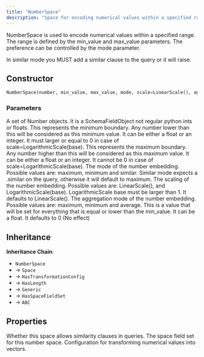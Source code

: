 ```yaml
---
title: "NumberSpace"
description: "Space for encoding numerical values within a specified range with different modes and scaling options"
---
```


NumberSpace is used to encode numerical values within a specified range. The range is defined by the min_value and max_value parameters. The preference can be controlled by the mode parameter.

<Note>
In similar mode you MUST add a similar clause to the query or it will raise.
</Note>

## Constructor

```python
NumberSpace(number, min_value, max_value, mode, scale=LinearScale(), aggregation_mode=InputAggregationMode.INPUT_AVERAGE, negative_filter=0.0)
```

### Parameters

<ParamField path="number" type="Number | list[Number]" required>
A set of Number objects. It is a SchemaFieldObject not regular python ints or floats.
</ParamField>

<ParamField path="min_value" type="float | int" required>
This represents the minimum boundary. Any number lower than this will be considered as this minimum value. It can be either a float or an integer. It must larger or equal to 0 in case of scale=LogarithmicScale(base).
</ParamField>

<ParamField path="max_value" type="float | int" required>
This represents the maximum boundary. Any number higher than this will be considered as this maximum value. It can be either a float or an integer. It cannot be 0 in case of scale=LogarithmicScale(base).
</ParamField>

<ParamField path="mode" type="Mode" required>
The mode of the number embedding. Possible values are: maximum, minimum and similar. Similar mode expects a .similar on the query, otherwise it will default to maximum.
</ParamField>

<ParamField path="scale" type="Scale" default="LinearScale()">
The scaling of the number embedding. Possible values are: LinearScale(), and LogarithmicScale(base). LogarithmicScale base must be larger than 1. It defaults to LinearScale().
</ParamField>

<ParamField path="aggregation_mode" type="InputAggregationMode" default="InputAggregationMode.INPUT_AVERAGE">
The aggregation mode of the number embedding. Possible values are: maximum, minimum and average.
</ParamField>

<ParamField path="negative_filter" type="float" default="0.0">
This is a value that will be set for everything that is equal or lower than the min_value. It can be a float. It defaults to 0 (No effect)
</ParamField>

## Inheritance

**Inheritance Chain**: 
- `NumberSpace` 
- → `Space`
- → `HasTransformationConfig` 
- → `HasLength`
- → `Generic`
- → `HasSpaceFieldSet`
- → `ABC`

## Properties

<ParamField path="allow_similar_clause" type="bool">
Whether this space allows similarity clauses in queries.
</ParamField>

<ParamField path="space_field_set" type="SpaceFieldSet">
The space field set for this number space.
</ParamField>

<ParamField path="transformation_config" type="TransformationConfig[float, float]">
Configuration for transforming numerical values into vectors.
</ParamField>